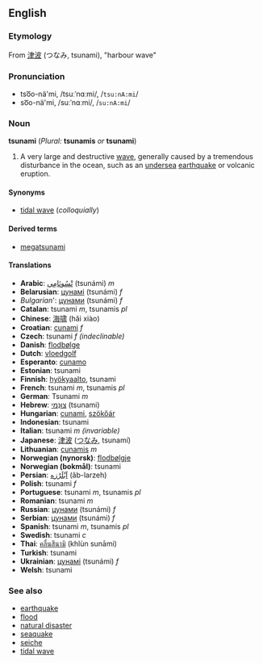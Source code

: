==English==

===Etymology===
From {{ja}} [[津波]] (つなみ, tsunami), "harbour wave"

===Pronunciation===
*tso͞o-nä'mi, /tsuːˈnɑːmi/, /<tt>tsu:nA:mi</tt>/
*so͞o-nä'mi, /suːˈnɑːmi/, /<tt>su:nA:mi</tt>/

===Noun===
'''tsunami''' (''Plural:'' '''tsunamis''' ''or'' '''tsunami''')

# A very large and destructive [[wave]], generally caused by a tremendous disturbance in the ocean, such as an [[undersea]] [[earthquake]] or volcanic eruption.

====Synonyms====
*[[tidal wave]] (''colloquially'')

====Derived terms====
*[[megatsunami]]

====Translations====
*'''Arabic''': [[تسونامي|تْسُونَامِي]] (tsunámi) ''m''
*'''Belarusian''': [[цунамі]] (tsunámi) ''f''
*''Bulgarian''': [[цунами]] (tsunámi) ''f''
*'''Catalan''': tsunami ''m'', tsunamis ''pl''
*'''Chinese''': [[海啸]] (hǎi xiào)
*'''Croatian''': [[cunami]] ''f''
*'''Czech''': tsunami ''f (indeclinable)''
*'''Danish''': [[flodbølge]]
*'''Dutch''': [[vloedgolf]]
*'''Esperanto''': [[cunamo]]
*'''Estonian''': tsunami
*'''Finnish''': [[hyökyaalto]], tsunami
*'''French''': tsunami ''m'', tsunamis ''pl''
*'''German''': Tsunami ''m''
*'''Hebrew''': [[צונמי|צוּנַמי]] (tsunami)
*'''Hungarian''': [[cunami]], [[szökőár]]
*'''Indonesian''': tsunami
*'''Italian''': tsunami ''m (invariable)''
*'''Japanese''': [[津波]] ([[つなみ]], tsunamí)
*'''Lithuanian''': [[cunamis]] ''m''
*'''Norwegian (nynorsk)''': [[flodbølgje]]
*'''Norwegian (bokmål)''': tsunami
*'''Persian''': [[ابلرزه|آبْلَرْزه]] (âb-larzeh)
*'''Polish''': tsunami ''f''
*'''Portuguese''': tsunami ''m'', tsunamis ''pl''
*'''Romanian''': tsunami ''m''
*'''Russian''': [[цунами]] (tsunámi) ''f''
*'''Serbian''': [[цунами]] (tsunámi) ''f''
*'''Spanish''': tsunami ''m'', tsunamis ''pl''
*'''Swedish''': tsunami ''c''
*'''Thai''': [[คลื่นสึนามิ]] (khlùn sunāmi)
*'''Turkish''': tsunami
*'''Ukrainian''': [[цунамі]] (tsunámi) ''f''
*'''Welsh''': tsunami

===See also===
*[[earthquake]]
*[[flood]]
*[[natural disaster]]
*[[seaquake]]
*[[seiche]]
*[[tidal wave]]